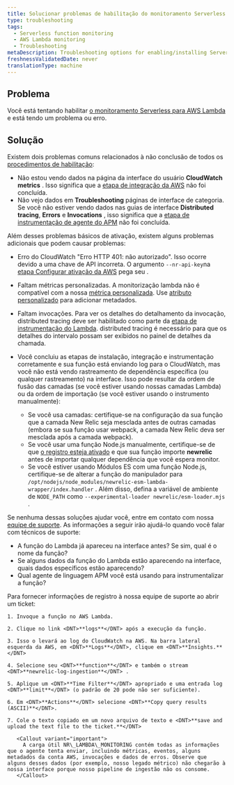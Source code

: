 ```yaml
---
title: Solucionar problemas de habilitação do monitoramento Serverless do AWS Lambda
type: troubleshooting
tags:
  - Serverless function monitoring
  - AWS Lambda monitoring
  - Troubleshooting
metaDescription: Troubleshooting options for enabling/installing Serverless monitoring for AWS Lambda.
freshnessValidatedDate: never
translationType: machine
---
```


## Problema

Você está tentando habilitar [o monitoramento Serverless para AWS Lambda](/docs/serverless-function-monitoring/aws-lambda-monitoring/get-started/introduction-new-relic-monitoring-aws-lambda) e está tendo um problema ou erro.

## Solução

Existem dois problemas comuns relacionados à não conclusão de todos os [procedimentos de habilitação](/docs/serverless-function-monitoring/aws-lambda-monitoring/get-started/enable-new-relic-monitoring-aws-lambda):

* Não estou vendo dados na página da interface do usuário <DNT>**CloudWatch metrics**</DNT> . Isso significa que a [etapa de integração da AWS](/docs/serverless-function-monitoring/aws-lambda-monitoring/get-started/enable-new-relic-monitoring-aws-lambda#connect-aws) não foi concluída.
* Não vejo dados em <DNT>**Troubleshooting**</DNT> páginas de interface de categoria. Se você não estiver vendo dados nas guias de interface <DNT>**Distributed tracing**</DNT>, <DNT>**Errors**</DNT> e <DNT>**Invocations**</DNT> , isso significa que a [etapa de instrumentação de agente do APM](/docs/serverless-function-monitoring/aws-lambda-monitoring/get-started/enable-new-relic-monitoring-aws-lambda#instrument-lambda) não foi concluída.

Além desses problemas básicos de ativação, existem alguns problemas adicionais que podem causar problemas:

* Erro do CloudWatch &quot;Erro HTTP 401: não autorizado&quot;. Isso ocorre devido a uma chave de API incorreta. O argumento `--nr-api-key`na [etapa Configurar ativação da AWS](/docs/serverless-function-monitoring/aws-lambda-monitoring/get-started/enable-new-relic-monitoring-aws-lambda#connect-aws) pega seu <InlinePopover type="userKey" />.

* Faltam métricas personalizadas. A monitorização lambda não é compatível com a nossa [métrica personalizada](/docs/agents/manage-apm-agents/agent-data/collect-custom-metrics). Use [atributo personalizado](/docs/agents/manage-apm-agents/agent-data/collect-custom-attributes) para adicionar metadados.

* Faltam invocações. Para ver os detalhes do detalhamento da invocação, distributed tracing deve ser habilitado como parte da [etapa de instrumentação do Lambda](/docs/serverless-function-monitoring/aws-lambda-monitoring/get-started/enable-new-relic-monitoring-aws-lambda#instrument-lambda). distributed tracing é necessário para que os detalhes do intervalo possam ser exibidos no painel de detalhes da chamada.

* Você concluiu as etapas de instalação, integração e instrumentação corretamente e sua função está enviando log para o CloudWatch, mas você não está vendo rastreamento de dependência específica (ou qualquer rastreamento) na interface. Isso pode resultar da ordem de fusão das camadas (se você estiver usando nossas camadas Lambda) ou da ordem de importação (se você estiver usando o instrumento manualmente):

  * Se você usa camadas: certifique-se na configuração da sua função que a camada New Relic seja mesclada antes de outras camadas (embora se sua função usar webpack, a camada New Relic deva ser mesclada após a camada webpack).
  * Se você usar uma função Node.js manualmente, certifique-se de que [o registro esteja ativado](/docs/apm/agents/nodejs-agent/installation-configuration/nodejs-agent-configuration/#logging_config) e que sua função importe <DNT>**newrelic**</DNT> antes de importar qualquer dependência que você espera monitor.
  * Se você estiver usando Módulos ES com uma função Node.js, certifique-se de alterar a função do manipulador para `/opt/nodejs/node_modules/newrelic-esm-lambda-wrapper/index.handler` . Além disso, defina a variável de ambiente de `NODE_PATH` como `--experimental-loader newrelic/esm-loader.mjs` .

Se nenhuma dessas soluções ajudar você, entre em contato com nossa [equipe de suporte](https://support.newrelic.com/). As informações a seguir irão ajudá-lo quando você falar com técnicos de suporte:

* A função do Lambda já apareceu na interface antes? Se sim, qual é o nome da função?
* Se alguns dados da função do Lambda estão aparecendo na interface, quais dados específicos estão aparecendo?
* Qual agente de linguagem APM você está usando para instrumentalizar a função?

<CollapserGroup>
  <Collapser id="attach-logs" title="Recomendado: anexe seu log do CloudWatch ao ticket">
    Para fornecer informações de registro à nossa equipe de suporte ao abrir um ticket:

    1. Invoque a função no AWS Lambda.

    2. Clique no link <DNT>**logs**</DNT> após a execução da função.

    3. Isso o levará ao log do CloudWatch na AWS. Na barra lateral esquerda da AWS, em <DNT>**Logs**</DNT>, clique em <DNT>**Insights.**</DNT>

    4. Selecione seu <DNT>**function**</DNT> e também o stream <DNT>**newrelic-log-ingestion**</DNT> .

    5. Aplique um <DNT>**Time Filter**</DNT> apropriado e uma entrada log <DNT>**limit**</DNT> (o padrão de 20 pode não ser suficiente).

    6. Em <DNT>**Actions**</DNT> selecione <DNT>**Copy query results (ASCII)**</DNT>.

    7. Cole o texto copiado em um novo arquivo de texto e <DNT>**save and upload the text file to the ticket.**</DNT>

       <Callout variant="important">
         A carga útil NR\_LAMBDA\_MONITORING contém todas as informações que o agente tenta enviar, incluindo métricas, eventos, alguns metadados da conta AWS, invocações e dados de erros. Observe que alguns desses dados (por exemplo, nosso legado métrico) não chegarão à nossa interface porque nosso pipeline de ingestão não os consome.
       </Callout>
  </Collapser>
</CollapserGroup>
